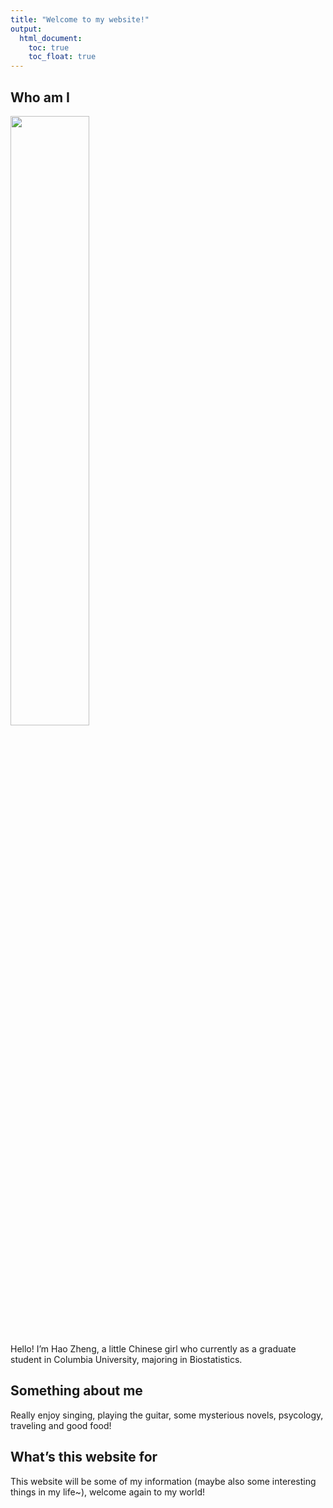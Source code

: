 ```yaml
---
title: "Welcome to my website!"
output: 
  html_document:
    toc: true
    toc_float: true
---
```


## Who am I
<img src="images/photo.jpg" style="width:50%">

Hello! I'm Hao Zheng, a little Chinese girl who currently as a graduate student in Columbia University, majoring in Biostatistics. 

## Something about me

Really enjoy singing, playing the guitar, some mysterious novels, psycology, traveling and good food!

## What's this website for
This website will be some of my information (maybe also some interesting things in my life~), welcome again to my world!
